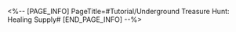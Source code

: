 <%-- [PAGE_INFO]
PageTitle=#Tutorial/Underground Treasure Hunt: Healing Supply#
[END_PAGE_INFO] --%>
{{Tutorial
|sort      = 801007
|title     = Underground Treasure Hunt: Healing Supply
|subtitle  = 
|type      = 
|about     = 
|image1    = Tutorial Underground Treasure Hunt Healing Supply 1.png{{subst:void|<!--$UPLOAD:<<SpriteOutput/TutorialPic/TutorialPage_801007.png>-<Tutorial Underground Treasure Hunt Healing Supply 1.png>>}}
|text1     = {{Color|h|nobold=1|Healing Supplies}} will restore the HP of all characters in the team.
}}
